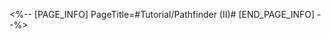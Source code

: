 <%-- [PAGE_INFO]
PageTitle=#Tutorial/Pathfinder (II)#
[END_PAGE_INFO] --%>
{{Tutorial
|sort      = 604401
|title     = Pathfinder (II)
|subtitle  = 
|type      = Adventure
|about     = 
|image1    = Tutorial Pathfinder (II) 1.png{{subst:void|<!--$UPLOAD:<<SpriteOutput/TutorialPic/TutorialPage_604401.png>-<Tutorial Pathfinder (II) 1.png>-<Tutorial Files>>-->}}
|text1     = After the ingenium passes by a pressure plate, the plate will be turned into an obstacle
|image2    = Tutorial Pathfinder (II) 2.png{{subst:void|<!--$UPLOAD:<<SpriteOutput/TutorialPic/TutorialPage_604402.png>-<Tutorial Pathfinder (II) 2.png>-<Tutorial Files>>-->}}
|text2     = After the ingenium passes by a pressure plate, the plate will be turned into an obstacle
|image3    = Tutorial Pathfinder (II) 3.png{{subst:void|<!--$UPLOAD:<<SpriteOutput/TutorialPic/TutorialPage_604403.png>-<Tutorial Pathfinder (II) 3.png>-<Tutorial Files>>-->}}
|text3     = After the ingenium passes by a pressure plate, the plate will be turned into an obstacle
|image4    = Tutorial Pathfinder (II) 4.png{{subst:void|<!--$UPLOAD:<<SpriteOutput/TutorialPic/TutorialPage_604404.png>-<Tutorial Pathfinder (II) 4.png>-<Tutorial Files>>-->}}
|text4     = After the ingenium passes by a pressure plate, the plate will be turned into an obstacle.
}}